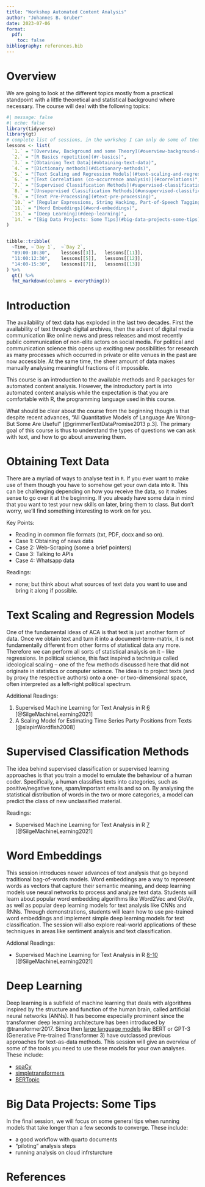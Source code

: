 ```yaml
---
title: "Workshop Automated Content Analysis"
author: "Johannes B. Gruber"
date: 2023-07-06
format:
  pdf:
    toc: false
bibliography: references.bib
---
```


# Overview {-}

We are going to look at the different topics mostly from a practical standpoint with a little theoretical and statistical background where necessary.
The course will deal with the following topics:

```r
#| message: false
#| echo: false
library(tidyverse)
library(gt)
# complete list of sessions, in the workshop I can only do some of them
lessons <- list(
  `1.` = "[Overview, Background and some Theory](#overview-background-and-some-theory)",
  `2.` = "[R Basics repetition](#r-basics)",
  `3.` = "[Obtaining Text Data](#obtaining-text-data)",
  `4.` = "[Dictionary methods](#dictionary-methods)",
  `5.` = "[Text Scaling and Regression Models](#text-scaling-and-regression-models)",
  `6.` = "[Text Correlations (co-occurrence analysis)](#correlations)",
  `7.` = "[Supervised Classification Methods](#supervised-classification-methods)",
  `8.` = "[Unsupervised Classification Methods](#unsupervised-classification-methods)",
  `9.` = "[Text Pre-Processing](#text-pre-processing)",
  `10.` =" [Regular Expressions, String Hacking, Part-of-Speech Tagging](#regular-expressions-string-hacking-part-of-speech-tagging)",
  `11.` = "[Word Embeddings](#word-embeddings)",
  `13.` = "[Deep Learning](#deep-learning)",
  `14.` = "[Big Data Projects: Some Tips](#big-data-projects-some-tips)"
)


tibble::tribble(
  ~Time, ~`Day 1`,	~`Day 2`,
  "09:00-10:30",	lessons[[3]],	lessons[[11]],
  "11:00:12:30",	lessons[[5]],	lessons[[12]],
  "14:00-15:30",	lessons[[7]],	lessons[[13]]
) %>%
  gt() %>%
  fmt_markdown(columns = everything())
```


# Introduction {-}

The availability of text data has exploded in the last two decades.
First the availability of text through digital archives, then the advent of digital media communication like online news and press releases and most recently public communication of non-elite actors on social media.
For political and communication science this opens up exciting new possibilities for research as many processes which occurred in private or elite venues in the past are now accessible.
At the same time, the sheer amount of data makes manually analysing meaningful fractions of it impossible.

This course is an introduction to the available methods and R packages for automated content analysis.
However, the introductory part is into automated content analysis while the expectation is that you are comfortable with R, the programming language used in this course.

What should be clear about the course from the beginning though is that despite recent advances, "All Quantitative Models of Language Are Wrong--But Some Are Useful" [@grimmerTextDataPromise2013 p.3].
The primary goal of this course is thus to understand the types of questions we can ask with text, and how to go about answering them.


# Obtaining Text Data

There are a myriad of ways to analyse text in `R`.
If you ever want to make use of them though you have to somehow get your own data into `R`.
This can be challenging depending on how you receive the data, so it makes sense to go over it at the beginning.
If you already have some data in mind that you want to test your new skills on later, bring them to class.
But don't worry, we'll find something interesting to work on for you.

Key Points:

- Reading in common file formats (txt, PDF, docx and so on).
- Case 1: Obtaining of news data
- Case 2: Web-Scraping (some a brief pointers)
- Case 3: Talking to APIs
- Case 4: Whatsapp data

Readings:

- none; but think about what sources of text data you want to use and bring it along if possible.


# Text Scaling and Regression Models

One of the fundamental ideas of ACA is that text is just another form of data.
Once we obtain text and turn it into a document-term-matrix, it is not fundamentally different from other forms of statistical data any more.
Therefore we can perform all sorts of statistical analysis on it -- like regressions.
In political science, this fact inspired a technique called ideological scaling -- one of the few methods discussed here that did not originate in statistics or computer science.
The idea is to project texts (and by proxy the respective authors) onto a one- or two-dimensional space, often interpreted as a left-right political spectrum.

Additional Readings:

1. Supervised Machine Learning for Text Analysis in R [6](https://smltar.com/mlregression.html) [@SilgeMachineLearning2021]
2. A Scaling Model for Estimating Time Series Party Positions from Texts [@slapinWordfish2008]


# Supervised Classification Methods

The idea behind supervised classification or supervised learning approaches is that you train a model to emulate the behaviour of a human coder. 
Specifically, a human classifies texts into categories, such as positive/negative tone, spam/important emails and so on.
By analysing the statistical distribution of words in the two or more categories, a model can predict the class of new unclassified material.

Readings: 

- Supervised Machine Learning for Text Analysis in R
[7](https://smltar.com/mlclassification.html) [@SilgeMachineLearning2021]


# Word Embeddings

This session introduces newer advances of text analysis that go beyond traditional bag-of-words models.
Word embeddings are a way to represent words as vectors that capture their semantic meaning, and deep learning models use neural networks to process and analyze text data.
Students will learn about popular word embedding algorithms like Word2Vec and GloVe, as well as popular deep learning models for text analysis like CNNs and RNNs.
Through demonstrations, students will learn how to use pre-trained word embeddings and implement simple deep learning models for text classification.
The session will also explore real-world applications of these techniques in areas like sentiment analysis and text classification.


Addional Readings: 

- Supervised Machine Learning for Text Analysis in R
[8-10](https://smltar.com/mlclassification.htmlhttps://smltar.com/dldnn.html) [@SilgeMachineLearning2021]

# Deep Learning

Deep learning is a subfield of machine learning that deals with algorithms inspired by the structure and function of the human brain, called artificial neural networks (ANNs). 
It has become especially prominent since the transformer deep learning architecture has been introduced by @transformer2017.
Since then [large language models](https://en.wikipedia.org/wiki/Large_language_model#List_of_large_language_models) like BERT or GPT-3 (Generative Pre-trained Transformer 3) have outclassed previous approaches for text-as-data methods.
This session will give an overview of some of the tools you need to use these models for your own analyses.
These include:

- [spaCy](https://spacy.io/usage/embeddings-transformers)
- [simpletransformers](https://github.com/ThilinaRajapakse/simpletransformers)
- [BERTopic](https://maartengr.github.io/BERTopic/algorithm/algorithm.html)

# Big Data Projects: Some Tips

In the final session, we will focus on some general tips when running models that take longer than a few seconds to converge.
These include:

- a good workflow with quarto documents
- "piloting" analysis steps
- running analysis on cloud infrsturcture


# References {-}
